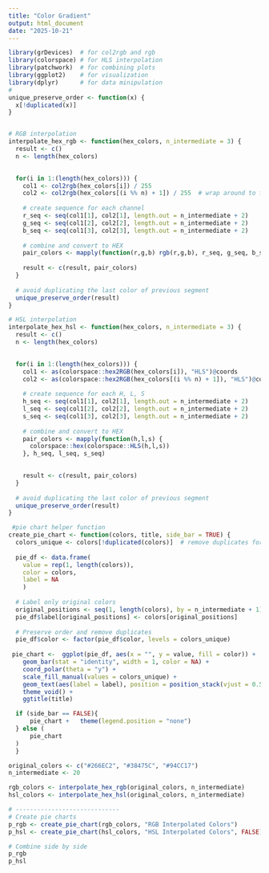 ```yaml
---
title: "Color Gradient"
output: html_document
date: "2025-10-21"
---
```

```r
library(grDevices)  # for col2rgb and rgb
library(colorspace) # for HLS interpolation
library(patchwork)  # for combining plots
library(ggplot2)    # for visualization
library(dplyr)      # for data minipulation 
# 
unique_preserve_order <- function(x) {
  x[!duplicated(x)]
}


# RGB interpolation
interpolate_hex_rgb <- function(hex_colors, n_intermediate = 3) {
  result <- c()
  n <- length(hex_colors)

  
  for(i in 1:(length(hex_colors))) {
    col1 <- col2rgb(hex_colors[i]) / 255
    col2 <- col2rgb(hex_colors[(i %% n) + 1]) / 255  # wrap around to first color
    
    # create sequence for each channel
    r_seq <- seq(col1[1], col2[1], length.out = n_intermediate + 2)
    g_seq <- seq(col1[2], col2[2], length.out = n_intermediate + 2)
    b_seq <- seq(col1[3], col2[3], length.out = n_intermediate + 2)
    
    # combine and convert to HEX
    pair_colors <- mapply(function(r,g,b) rgb(r,g,b), r_seq, g_seq, b_seq)
    
    result <- c(result, pair_colors)
  }
  
  # avoid duplicating the last color of previous segment
  unique_preserve_order(result)
}

# HSL interpolation
interpolate_hex_hsl <- function(hex_colors, n_intermediate = 3) {
  result <- c()
  n <- length(hex_colors)

  
  for(i in 1:(length(hex_colors))) {
    col1 <- as(colorspace::hex2RGB(hex_colors[i]), "HLS")@coords
    col2 <- as(colorspace::hex2RGB(hex_colors[(i %% n) + 1]), "HLS")@coords  # wrap around
    
    # create sequence for each H, L, S
    h_seq <- seq(col1[1], col2[1], length.out = n_intermediate + 2)
    l_seq <- seq(col1[2], col2[2], length.out = n_intermediate + 2)
    s_seq <- seq(col1[3], col2[3], length.out = n_intermediate + 2)
    
    # combine and convert to HEX
    pair_colors <- mapply(function(h,l,s) {
      colorspace::hex(colorspace::HLS(h,l,s))
    }, h_seq, l_seq, s_seq)
    

    result <- c(result, pair_colors)
  }
  
  # avoid duplicating the last color of previous segment
  unique_preserve_order(result)
}

 #pie chart helper function
create_pie_chart <- function(colors, title, side_bar = TRUE) {
  colors_unique <- colors[!duplicated(colors)]  # remove duplicates for factor
  
  pie_df <- data.frame(
    value = rep(1, length(colors)),
    color = colors,
    label = NA
    )
  
  # Label only original colors
  original_positions <- seq(1, length(colors), by = n_intermediate + 1)
  pie_df$label[original_positions] <- colors[original_positions]
  
  # Preserve order and remove duplicates
  pie_df$color <- factor(pie_df$color, levels = colors_unique)
  
 pie_chart <-  ggplot(pie_df, aes(x = "", y = value, fill = color)) +
    geom_bar(stat = "identity", width = 1, color = NA) +
    coord_polar(theta = "y") +
    scale_fill_manual(values = colors_unique) +
    geom_text(aes(label = label), position = position_stack(vjust = 0.5), size = 3) +
    theme_void() +
    ggtitle(title)

  if (side_bar == FALSE){
      pie_chart +   theme(legend.position = "none")
  } else (
      pie_chart
  )
  }
```


```r
original_colors <- c("#266EC2", "#38475C", "#94CC17")
n_intermediate <- 20

rgb_colors <- interpolate_hex_rgb(original_colors, n_intermediate)
hsl_colors <- interpolate_hex_hsl(original_colors, n_intermediate)

# -----------------------------
# Create pie charts
p_rgb <- create_pie_chart(rgb_colors, "RGB Interpolated Colors")
p_hsl <- create_pie_chart(hsl_colors, "HSL Interpolated Colors", FALSE)

# Combine side by side
p_rgb
p_hsl
```


